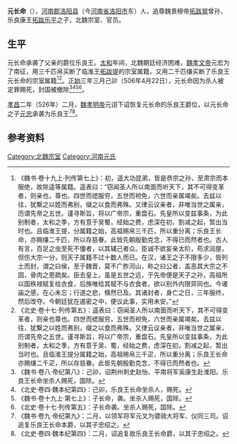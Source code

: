 '''元长命'''（{{bd|？|| 506年|4月22日 |}}），[[河南郡|河南郡]][[洛阳县|洛阳县]]（今[[河南省|河南省]][[洛阳市|洛阳市]]东）人，追尊魏景穆帝[[拓跋晃|拓跋晃]]曾孙，乐良康王[[拓跋乐平|拓跋乐平]]之子，北魏宗室、官员。

==生平==
元长命承袭了父亲的爵位乐良王。[[太和_(北魏)|太和]]年间，北魏朝廷经济困难，[[魏孝文帝|魏孝文帝]]元宏为了南征，用三千匹帛买断了临淮王[[拓跋提_(临淮王)|拓跋提]]的宗室属籍，又用二千匹缣买断了乐良王元长命的宗室属籍<ref>《魏书·卷十九上·列传第七上》：初，遥大功昆弟，皆是恭宗之孙，至肃宗而本服绝，故除遥等属籍。遥表曰：“窃闻圣人所以南面而听天下，其不可得变革者，则亲也，尊也。四世而缌服穷，五世而袒免，六世而亲属竭矣。去兹以往，犹繫之以姓而弗别，缀之以食而弗殊。又律云议亲者，非唯当世之属亲，历谓先帝之五世。谨寻斯旨，将以广帝宗，重盘石。先皇所以变兹事条，为此别制者，太和之季，方有意于吴蜀，经始之费，虑深在初，割减之起，暂出当时也。且临淮王提，分属籍之始，高祖赐帛三千匹，所以重分离；乐良王长命，亦赐缣二千匹，所以存慈眷。此皆先朝殷勤克念，不得已而然者也。古人有言，百足之虫至死不僵者，以其辅己者众。臣诚不欲妄亲太阶，苟求润屋，但伤大宗一分，则天子属籍不过十数人而已。在汉，诸王之子不限多少，皆列土而封，谓之曰侯，至于魏晋，莫不广胙河山，称之曰公者，盖恶其大宗之不固，骨肉之恩疏矣。臣去皇上，虽是五世之远，于先帝便是天子之孙，高祖所以国秩禄赋复给衣食，后族唯给其赋不与衣食者，欲以别外内限异同也。今诸庙之感，在心未忘；行道之悲，倏然已及。其诸封者，身亡之日，三年服终，然后改夺。今朝廷犹在遏密之中，便议此事，实用未安。”</ref><ref>《北史·卷十七·列传第五》：遥表曰：窃闻圣人所以南面而听天下，其不可得变革者，则亲也尊也。四世而缌服穷，五世而袒免，六世而亲属竭矣。去兹以往，犹繫之以姓而弗别，缀之以食而弗殊。又律云议亲者，非唯当世之属亲，历谓先帝之五世。谨寻斯旨，将以广帝宗，重盘石。先皇所以变兹事条，为此别制者，太和之季，方有意于吴、蜀，经始之费，虑深在初，割减之起，暂出当时也。且临淮王提分属籍之始，高祖赐帛三千疋，所以重分离；乐良王长命亦赐缣二千疋，所以存慈眷。此皆先朝殷勤克念，不得已而然者也。</ref>。[[正始_(北魏)|正始]]三年三月己卯（506年4月22日），元长命因为杀人被定罪赐死，封国被撤除<ref>《魏书·卷八·帝纪第八》：己卯，诏荆州刺史赵怡、平南将军奚康生赴淮阳。乐良王长命坐杀人赐死，国除。</ref><ref>《北史·卷四·魏本纪第四》：己卯，乐良王长命坐杀人，赐死。</ref><ref>《魏书·卷十九上·第七上》：子长命，袭。坐杀人赐死，国除。</ref><ref>《北史·卷十七·列传第五》：子长命袭。坐杀人赐死，国除。</ref>。

[[孝昌_(年号)|孝昌]]二年（526年）二月，[[魏孝明帝|魏孝明帝]]元诩下诏恢复元长命的乐良王爵位，以元长命之子[[元忠|元忠]]承袭为乐良王<ref>《魏书·卷九·帝纪第九》：二月，以领军将军元叉为骠骑大将军、仪同三司。诏追复乐良王长命本爵，以其子忠绍之。</ref><ref>《北史·卷四·魏本纪第四》：二月，诏追复故乐良王长命爵，以其子忠绍之。</ref>。

==参考资料==
{{reflist}}

[[Category:北魏宗室|Category:北魏宗室]]
[[Category:河南元氏|Category:河南元氏]]